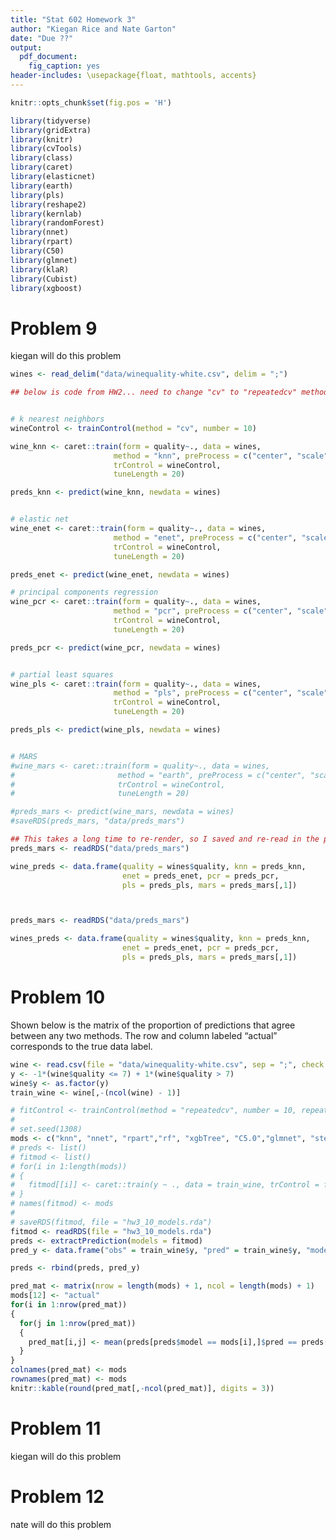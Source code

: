 ```yaml
---
title: "Stat 602 Homework 3"
author: "Kiegan Rice and Nate Garton"
date: "Due ??"
output: 
  pdf_document: 
    fig_caption: yes
header-includes: \usepackage{float, mathtools, accents}
---
```



\newcommand{\dbtilde}[1]{\accentset{\approx}{#1}}

```r
knitr::opts_chunk$set(fig.pos = 'H')
```

```r
library(tidyverse)
library(gridExtra)
library(knitr)
library(cvTools)
library(class)
library(caret)
library(elasticnet)
library(earth)
library(pls)
library(reshape2)
library(kernlab)
library(randomForest)
library(nnet)
library(rpart)
library(C50)
library(glmnet)
library(klaR)
library(Cubist)
library(xgboost)
```

# Problem 9  
kiegan will do this problem 

```r
wines <- read_delim("data/winequality-white.csv", delim = ";")

## below is code from HW2... need to change "cv" to "repeatedcv" method.


# k nearest neighbors
wineControl <- trainControl(method = "cv", number = 10)

wine_knn <- caret::train(form = quality~., data = wines, 
                       method = "knn", preProcess = c("center", "scale"), 
                       trControl = wineControl, 
                       tuneLength = 20)

preds_knn <- predict(wine_knn, newdata = wines)


# elastic net
wine_enet <- caret::train(form = quality~., data = wines, 
                       method = "enet", preProcess = c("center", "scale"), 
                       trControl = wineControl, 
                       tuneLength = 20)

preds_enet <- predict(wine_enet, newdata = wines)

# principal components regression
wine_pcr <- caret::train(form = quality~., data = wines, 
                       method = "pcr", preProcess = c("center", "scale"), 
                       trControl = wineControl, 
                       tuneLength = 20)

preds_pcr <- predict(wine_pcr, newdata = wines)


# partial least squares 
wine_pls <- caret::train(form = quality~., data = wines, 
                       method = "pls", preProcess = c("center", "scale"), 
                       trControl = wineControl, 
                       tuneLength = 20)

preds_pls <- predict(wine_pls, newdata = wines)


# MARS
#wine_mars <- caret::train(form = quality~., data = wines, 
#                       method = "earth", preProcess = c("center", "scale"), 
#                       trControl = wineControl, 
#                       tuneLength = 20)

#preds_mars <- predict(wine_mars, newdata = wines)
#saveRDS(preds_mars, "data/preds_mars")

## This takes a long time to re-render, so I saved and re-read in the predictions to save computing whenever we render the document.
preds_mars <- readRDS("data/preds_mars")

wine_preds <- data.frame(quality = wines$quality, knn = preds_knn, 
                         enet = preds_enet, pcr = preds_pcr,
                         pls = preds_pls, mars = preds_mars[,1])



preds_mars <- readRDS("data/preds_mars")

wines_preds <- data.frame(quality = wines$quality, knn = preds_knn, 
                         enet = preds_enet, pcr = preds_pcr,
                         pls = preds_pls, mars = preds_mars[,1])
```

# Problem 10  
Shown below is the matrix of the proportion of predictions that agree between any two methods. The row and column labeled "actual" corresponds to the true data label.  

```r
wine <- read.csv(file = "data/winequality-white.csv", sep = ";", check.names = TRUE)
y <- -1*(wine$quality <= 7) + 1*(wine$quality > 7)
wine$y <- as.factor(y)
train_wine <- wine[,-(ncol(wine) - 1)]

# fitControl <- trainControl(method = "repeatedcv", number = 10, repeats = 5, search = "grid")
# 
# set.seed(1308)
mods <- c("knn", "nnet", "rpart","rf", "xgbTree", "C5.0","glmnet", "stepLDA", "svmLinear", "svmPoly", "svmRadial")
# preds <- list()
# fitmod <- list()
# for(i in 1:length(mods))
# {
#   fitmod[[i]] <- caret::train(y ~ ., data = train_wine, trControl = fitControl, method = mods[i])
# }
# names(fitmod) <- mods
# 
# saveRDS(fitmod, file = "hw3_10_models.rda")
fitmod <- readRDS(file = "hw3_10_models.rda")
preds <- extractPrediction(models = fitmod)
pred_y <- data.frame("obs" = train_wine$y, "pred" = train_wine$y, "model" = "actual", "dataType" = "Training", "object" = "none")

preds <- rbind(preds, pred_y)

pred_mat <- matrix(nrow = length(mods) + 1, ncol = length(mods) + 1)
mods[12] <- "actual"
for(i in 1:nrow(pred_mat))
{
  for(j in 1:nrow(pred_mat))
  {
    pred_mat[i,j] <- mean(preds[preds$model == mods[i],]$pred == preds[preds$model == mods[j],]$pred)
  }
}
colnames(pred_mat) <- mods
rownames(pred_mat) <- mods
knitr::kable(round(pred_mat[,-ncol(pred_mat)], digits = 3))
```

# Problem 11  
kiegan will do this problem

# Problem 12  
nate will do this problem  



